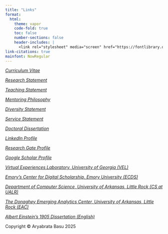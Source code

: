 ```yaml
---
title: "Links"
format:
  html:
    theme: vapor
    code-fold: true
    toc: false
    number-sections: false
    header-includes: |
      <link rel="stylesheet" media="screen" href="https://fontlibrary.org//face/now" type="text/css"/>
link-citations: true
mainfont: NowRegular
---
```


<article>

<p><a href="https://basuarya.github.io/documents/CV_Aryabrata_Basu_UALR.pdf" target="_blank"> <i> Curriculum Vitae</i> </a></p>

<p><a href="https://basuarya.github.io/documents/research_statement_basu.pdf" target="_blank"> <i> Research Statement</i> </a></p>

<p><a href="https://basuarya.github.io/documents/teaching_statement_basu.pdf" target="_blank"> <i> Teaching Statement</i> </a></p>

<p><a href="https://basuarya.github.io/documents/mentoring_philosophy_basu.pdf" target="_blank"> <i> Mentoring Philosophy</i> </a></p>

<p><a href="https://basuarya.github.io/documents/diversity_statement_basu.pdf" target="_blank"> <i> Diversity Statement</i> </a></p>

<p><a href="https://basuarya.github.io/documents/service_statement_basu.pdf" target="_blank"> <i> Service Statement</i> </a></p>

<p><a href="https://getd.libs.uga.edu/pdfs/basu_aryabrata_201812_phd.pdf" target="_blank"> <i> Doctoral Dissertation</i> </a></p>

<p><a href="https://www.linkedin.com/in/arya-basu-ph-d-11796b36/" target="_blank"> <i> LinkedIn Profile</i> </a></p>

<p><a href="https://www.researchgate.net/profile/Aryabrata_Basu" target="_blank"> <i> Research Gate Profile</i> </a></p>

<p><a href="https://scholar.google.com/citations?user=ZOgedfAAAAAJ&hl=en" target="_blank"> <i> Google Scholar Profile</i> </a></p>

<p><a href="https://vel.engr.uga.edu/about/" target="_blank"> <i> Virtual Experiences Laboratory, University of Georgia (VEL)</i> </a></p>

<p><a href="http://digitalscholarship.emory.edu/" target="_blank"> <i> Emory's Center for Digital Scholarship, Emory University (ECDS)</i> </a></p>

<p><a href="https://ualr.edu/computerscience" target="_blank"> <i> Department of Computer Science, University of Arkansas, Little Rock (CS at UALR) </i> </a></p>

<p><a href="https://www.eac-ualr.org/" target="_blank"> <i> The Donaghey Emerging Analytics Center, University of Arkansas, Little Rock (EAC) </i> </a></p>

<p><a href="https://sites.pitt.edu/~jdnorton/lectures/Rotman_Summer_School_2013/Einstein_1905_docs/Einstein_Dissertation_English.pdf" target="_blank"> <i> Albert Einstein's 1905 Dissertation (English)</i> </a></p>

</article>

::: footer
Copyright © Aryabrata Basu 2025
:::

